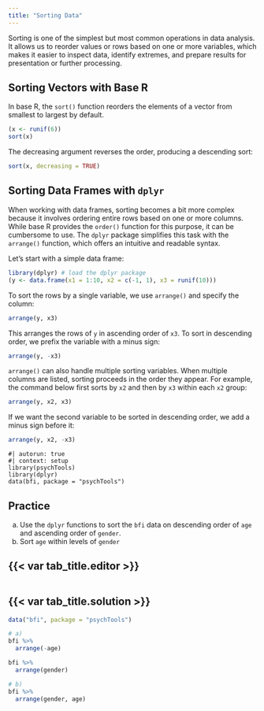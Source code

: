 ```yaml
---
title: "Sorting Data"
---
```


Sorting is one of the simplest but most common operations in data analysis. It allows us to reorder values or rows based on one or more variables, which makes it easier to inspect data, identify extremes, and prepare results for presentation or further processing.

## Sorting Vectors with Base R

In base R, the `sort()` function reorders the elements of a vector from smallest to largest by default.

```r
(x <- runif(6))
sort(x)
```

The decreasing argument reverses the order, producing a descending sort:

```r
sort(x, decreasing = TRUE)
```

## Sorting Data Frames with `dplyr`

When working with data frames, sorting becomes a bit more complex because it involves ordering entire rows based on one or more columns. While base R provides the `order()` function for this purpose, it can be cumbersome to use. The `dplyr` package simplifies this task with the `arrange()` function, which offers an intuitive and readable syntax.

Let’s start with a simple data frame:

```r
library(dplyr) # load the dplyr package
(y <- data.frame(x1 = 1:10, x2 = c(-1, 1), x3 = runif(10)))
```


To sort the rows by a single variable, we use `arrange()` and specify the column:

```r
arrange(y, x3)
```

This arranges the rows of `y` in ascending order of `x3`. To sort in descending order, we prefix the variable with a minus sign:

```r
arrange(y, -x3)
```

`arrange()` can also handle multiple sorting variables. When multiple columns are listed, sorting proceeds in the order they appear. For example, the command below first sorts by `x2` and then by `x3` within each `x2` group:

```r
arrange(y, x2, x3)
```

If we want the second variable to be sorted in descending order, we add a minus sign before it:

```r
arrange(y, x2, -x3)
```

```webr-r
#| autorun: true
#| context: setup
library(psychTools)
library(dplyr)
data(bfi, package = "psychTools")
```

::: practice

## Practice

a) Use the `dplyr` functions to sort the `bfi` data on descending order of `age` and ascending order of `gender`.
b) Sort `age` within levels of `gender`

:::: {.panel-tabset}
## {{< var tab_title.editor >}}

```webr-r

```

## {{< var tab_title.solution >}}

```r
data("bfi", package = "psychTools")

# a)
bfi %>%
  arrange(-age)

bfi %>%
  arrange(gender)

# b)
bfi %>%
  arrange(gender, age)
```
::::

:::



